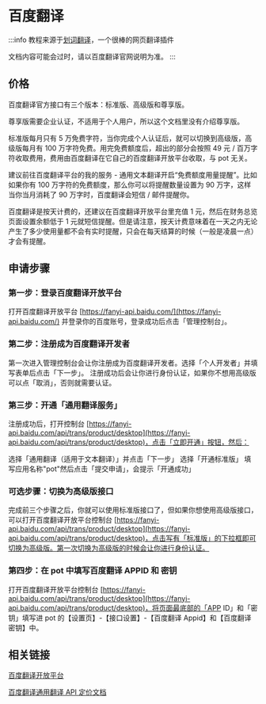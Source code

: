 # 百度翻译

:::info
教程来源于[划词翻译](https://hcfy.app/)，一个很棒的网页翻译插件

文档内容可能会过时，请以百度翻译官网说明为准。
:::

## 价格

百度翻译官方接口有三个版本：标准版、高级版和尊享版。

尊享版需要企业认证，不适用于个人用户，所以这个文档里没有介绍尊享版。

标准版每月只有 5 万免费字符，当你完成个人认证后，就可以切换到高级版，高级版每月有 100 万字符免费。用完免费额度后，超出的部分会按照 49 元 / 百万字符收取费用，费用由百度翻译在它自己的百度翻译开放平台收取，与 pot 无关。

建议前往百度翻译平台的我的服务 - 通用文本翻译开启“免费额度用量提醒”。比如如果你有 100 万字符的免费额度，那么你可以将提醒数量设置为 90 万字，这样当你当月消耗了 90 万字时，百度翻译会短信 / 邮件提醒你。

百度翻译是按天计费的，还建议在百度翻译开放平台里充值 1 元，然后在财务总览页面设置余额低于 1 元就短信提醒。但是请注意，按天计费意味着在一天之内无论产生了多少使用量都不会有实时提醒，只会在每天结算的时候（一般是凌晨一点）才会有提醒。

## 申请步骤

### 第一步：登录百度翻译开放平台

打开百度翻译开放平台 [https://fanyi-api.baidu.com/](https://fanyi-api.baidu.com/) 并登录你的百度账号，登录成功后点击「管理控制台」。

### 第二步：注册成为百度翻译开发者

第一次进入管理控制台会让你注册成为百度翻译开发者。选择「个人开发者」并填写表单后点击「下一步」。
注册成功后会让你进行身份认证，如果你不想用高级版可以点「取消」，否则就需要认证。

### 第三步：开通「通用翻译服务」

注册成功后，打开控制台 [https://fanyi-api.baidu.com/api/trans/product/desktop](https://fanyi-api.baidu.com/api/trans/product/desktop)，点击「立即开通」按钮，然后：

选择「通用翻译（适用于文本翻译）」并点击「下一步」
选择「开通标准版」
填写应用名称"pot"然后点击「提交申请」，会提示「开通成功」

### 可选步骤：切换为高级版接口

完成前三个步骤之后，你就可以使用标准版接口了，但如果你想使用高级版接口，可以打开百度翻译开放平台控制台 [https://fanyi-api.baidu.com/api/trans/product/desktop](https://fanyi-api.baidu.com/api/trans/product/desktop)，点击写有「标准版」的下拉框即可切换为高级版。第一次切换为高级版的时候会让你进行身份认证。

### 第四步：在 pot 中填写百度翻译 APPID 和 密钥

打开百度翻译开放平台控制台 [https://fanyi-api.baidu.com/api/trans/product/desktop](https://fanyi-api.baidu.com/api/trans/product/desktop)，将页面最底部的「APP ID」和「密钥」填写进 pot 的【设置页】-【接口设置】-【百度翻译 Appid】和【百度翻译密钥】中。

## 相关链接

[百度翻译开放平台](https://fanyi-api.baidu.com/)

[百度翻译通用翻译 API 定价文档](https://fanyi-api.baidu.com/product/112)
